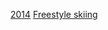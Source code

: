 {{Commons category|2014 Winter Olympics freestyle skiers}}

[[Category:各年冬季奧林匹克運動會自由式滑雪運動員|2014]]
[[Category:2014年冬季奧林匹克運動會運動員|Freestyle skiing]]